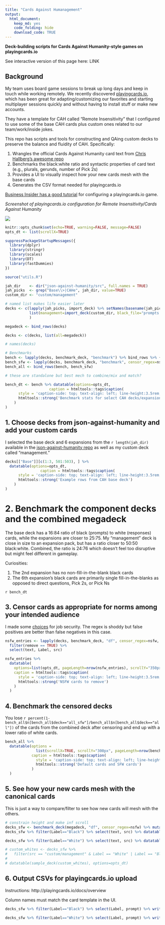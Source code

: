 ```yaml
---
title: "Cards Against Humanagement"
output: 
  html_document:
    keep_md: yes
    code_folding: hide
    download_code: TRUE
---
```


**Deck-building scripts for Cards Against Humanity-style games on playingcards.io**

See interactive version of this page here: LINK

## Background

My team uses board game sessions to break up long days and keep in touch while working remotely. We recently discovered [playingcards.io](http://playingcards.io/docs/overview), which has been great for adapting/customizing our favorites and starting multiplayer sessions quickly and without having to install stuff or make new accounts.

They have a template for CAH called "Remote Insensitivity" that I configured to use some of the base CAH cards plus custom ones related to our team/work/inside jokes.

This repo has scripts and tools for constructing and QAing custom decks to preserve the balance and fluidity of CAH. Specifically:

1. Wrangles the official Cards Against Humanity card text from [Chris Hallberg's awesome repo](https://github.com/crhallberg/json-against-humanity)
2. Benchmarks the black:white ratio and syntactic properties of card text (e.g., plurals, gerunds, number of Pick 2s)
3. Provides a UI to visually inspect how your new cards mesh with the base cards 
4. Generates the CSV format needed for playingcards.io

[Business Insider has a good tutorial](https://www.businessinsider.com/cards-against-humanity-virtually-online-video-chat-how-to-play-2020-3) for configuring a playingcards.io game.

*Screenshot of playingcards.io configuration for Remote Insensitivity/Cards Against Humanity*

![](screenshot.png)


```r
knitr::opts_chunk$set(echo=TRUE, warning=FALSE, message=FALSE)
opts_dt <- list(scrollX=TRUE)

suppressPackageStartupMessages({
  library(dplyr)
  library(stringr)
  library(scales)
  library(DT)
  library(fastDummies)
})

source("utils.R")

jah_dir    <- dir("json-against-humanity/src", full.names = TRUE)
jah_picks  <- grep("Base\\>|CAHe", jah_dir, value=TRUE)
custom_dir <- "custom/management"

# named list makes life easier later
decks <- c(lapply(jah_picks, import_deck) %>% setNames(basename(jah_picks)), 
           list(management=import_deck(custom_dir, black_file="prompts.txt", white_file="responses.txt"))
           )

megadeck <- bind_rows(decks)

decks <- c(decks, list(all=megadeck))

# names(decks)

# Benchmarks
bench <- lapply(decks, benchmark_deck, "benchmark") %>% bind_rows %>% {.$deck <- paste0(names(decks), ""); .}
bench_sfw <- lapply(decks, benchmark_deck, "benchmark", censor_regex=nsfw) %>% bind_rows %>% {.$deck <- paste0(names(decks), "_sfw"); .}
bench_all <- bind_rows(bench, bench_sfw)

# these are standalone but best mech to combine/mix and match?

bench_dt <- bench %>% datatable(options=opts_dt,
                    caption = htmltools::tags$caption(
      style = 'caption-side: top; text-align: left; line-height:3.5rem; font-size:2rem',
      htmltools::strong('Benchmark stats for select CAH decks/expansions, custom cards, and the cumulative megadeck')
    )
)
```
## 1. Choose decks from json-against-humanity and add your custom cards

I selected the base deck and 6 expansions from the `r length(jah_dir)` available in the [json-against-humanity repo](https://github.com/crhallberg/json-against-humanity/tree/master/src) as well as my custom deck called "management." 

```r
decks[["Base"]][c(1:3, 501:503), ] %>% 
  datatable(options=opts_dt,
                caption = htmltools::tags$caption(
      style = 'caption-side: top; text-align: left; line-height:3.5rem; font-size:2rem',
      htmltools::strong('Example rows from CAH base deck')
    )
)
```

# 2. Benchmark the component decks and the combined megadeck

The base deck has a 16:84 ratio of black (prompts) to white (responses) cards, while the expansions are closer to 25:75. My "management" deck is close in size to an expansion pack, but has a ratio closer to 50:50  black:white. Combined, the ratio is 24:76 which doesn't feel too disruptive but might feel different in gameplay.

Curiosities:

1. The 2nd expansion has no non-fill-in-the-blank black cards
1. The 6th expansion's black cards are primarily single fill-in-the-blanks as opposed to direct questions, Pick 2s, or Pick Ns


`r bench_dt`

## 3. Censor cards as appropriate for norms among your intended audience

I made some [choices](utils.R) for job security. The regex is shoddy but false positives are better than false negatives in this case.

```r
nsfw_entries <- lapply(decks, benchmark_deck, "df", censor_regex=nsfw, filter_df=FALSE) %>% bind_rows %>% 
  filter(remove == TRUE) %>% 
  select(text, Label, src)

nsfw_entries %>% 
  datatable(
    options=list(opts_dt, pageLength=nrow(nsfw_entries), scrollY="350px"),
    caption = htmltools::tags$caption(
      style = 'caption-side: top; text-align: left; line-height:3.5rem; font-size:2rem',
      htmltools::strong('NSFW cards to remove')
    )
  )
```

## 4. Benchmark the censored decks

You lose `r percent(1-bench_all$n[bench_all$deck=="all_sfw"]/bench_all$n[bench_all$deck=="all"])` of the cards from the combined deck after censoring and end up with a lower ratio of white cards.

```r
bench_all %>% 
  datatable(options =
              list(scrollX=TRUE, scrollY="300px", pageLength=nrow(bench_all)),
            caption = htmltools::tags$caption(
              style = 'caption-side: top; text-align: left; line-height:3.5rem; font-size:2rem',
              htmltools::strong('Default cards and SFW cards')
            )
  )
```

## 5. See how your new cards mesh with the canonical cards

This is just a way to compare/filter to see how new cards will mesh with the others.

<div class = "row">
<div class = "col-md-6">
```r
# constrain height and make inf scroll
decks_sfw <- benchmark_deck(megadeck, "df", censor_regex=nsfw) %>% mutate(src=as.factor(basename(src)))
decks_sfw %>% filter(Label=="Black") %>% select(text, src) %>% datatable(filter="top", options=list(opts_dt, scrollY="300px", pageLength=nrow(.)))
```
</div>
<div class = "col-md-6">
```r
decks_sfw %>% filter(Label=="White") %>% select(text, src) %>% datatable(filter="top", options=list(opts_dt, scrollY="300px", pageLength=nrow(.)))

# custom_whites <- decks_sfw %>% 
#   filter(src == "custom/management" & Label == "White" | Label == "Black")
# 
# datatable(sample_deck(custom_whites), options=opts_dt)

```
</div>
</div>


## 6. Output CSVs for playingcards.io upload

Instructions: http://playingcards.io/docs/overview

Column names must match the card template in the UI.

```r
decks_sfw %>% filter(Label=="Black") %>% select(Label, prompt) %>% write.csv(., "playingcardsio_prompts.csv", row.names=FALSE)

decks_sfw %>% filter(Label=="White") %>% select(Label, prompt) %>% write.csv(., "playingcardsio_responses.csv", row.names=FALSE)
```
